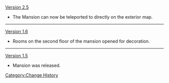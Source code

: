 [[Version 2.5]]
* The Mansion can now be teleported to directly on the exterior map.
----
[[Version 1.6]]
* Rooms on the second floor of the mansion opened for decoration.
----
[[Version 1.5]]
* Mansion was released.
<noinclude>[[Category:Change History]]</noinclude>